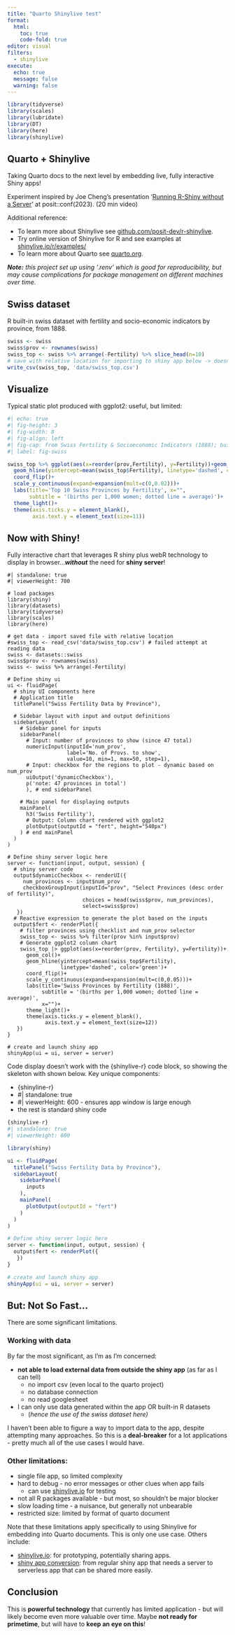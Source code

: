 ```yaml
---
title: "Quarto Shinylive test"
format: 
  html:
    toc: true
    code-fold: true
editor: visual
filters:
  - shinylive
execute: 
  echo: true
  message: false
  warning: false
---
```


```r
library(tidyverse)
library(scales)
library(lubridate)
library(DT)
library(here)
library(shinylive)

```

## Quarto + Shinylive

Taking Quarto docs to the next level by embedding live, fully interactive Shiny apps!

Experiment inspired by Joe Cheng's presentation '[Running R-Shiny without a Server](https://www.youtube.com/watch?v=j1M6YyU2ZX8)' at posit::conf(2023). (20 min video)

Additional reference:

-   To learn more about Shinylive see [github.com/posit-dev/r-shinylive](https://github.com/posit-dev/r-shinylive){.uri}.
-   Try online version of Shinylive for R and see examples at [shinylive.io/r/examples/](https://shinylive.io/r/examples/)
-   To learn more about Quarto see [quarto.org](https://quarto.org){.uri}.

***Note:** this project set up using '.renv' which is good for reproducibility, but may cause complications for package management on different machines over time.*

## Swiss dataset

R built-in swiss dataset with fertility and socio-economic indicators by province, from 1888.

```r
swiss <- swiss
swiss$prov <- rownames(swiss)
swiss_top <- swiss %>% arrange(-Fertility) %>% slice_head(n=10)
# save with relative location for importing to shiny app below -> doesn't help
write_csv(swiss_top, 'data/swiss_top.csv')
```

## Visualize

Typical static plot produced with ggplot2: useful, but limited:

```r
#| echo: true
#| fig-height: 3
#| fig-width: 8
#| fig-align: left
#| fig-cap: from Swiss Fertility & Socioeconomic Indicators (1888); built-in R dataset.
#| label: fig-swiss

swiss_top %>% ggplot(aes(x=reorder(prov,Fertility), y=Fertility))+geom_col()+
  geom_hline(yintercept=mean(swiss_top$Fertility), linetype='dashed', color='green')+
  coord_flip()+
  scale_y_continuous(expand=expansion(mult=c(0,0.02)))+
  labs(title='Top 10 Swiss Provinces by Fertility', x="", 
       subtitle = '(births per 1,000 women; dotted line = average)')+
  theme_light()+
  theme(axis.ticks.y = element_blank(),
        axis.text.y = element_text(size=11))
```

## Now with Shiny!

Fully interactive chart that leverages R shiny plus webR technology to display in browser...***without*** the need for **shiny server**!

```shinylive-r
#| standalone: true
#| viewerHeight: 700

# load packages
library(shiny)
library(datasets)
library(tidyverse)
library(scales)
library(here)

# get data - import saved file with relative location
#swiss_top <- read_csv('data/swiss_top.csv') # failed attempt at reading data
swiss <- datasets::swiss
swiss$prov <- rownames(swiss)
swiss <- swiss %>% arrange(-Fertility)

# Define shiny ui
ui <- fluidPage(
  # shiny UI components here
  # Application title
  titlePanel("Swiss Fertility Data by Province"),
  
  # Sidebar layout with input and output definitions
  sidebarLayout(
    # Sidebar panel for inputs
    sidebarPanel(
      # Input: number of provinces to show (since 47 total)
      numericInput(inputId='num_prov', 
                   label='No. of Provs. to show',
                   value=10, min=1, max=50, step=1),
      # Input: checkbox for the regions to plot - dynamic based on num_prov
      uiOutput('dynamicCheckbox'),
      p('note: 47 provinces in total')
      ), # end sidebarPanel
    
    # Main panel for displaying outputs
    mainPanel(
      h3('Swiss Fertility'),
      # Output: Column chart rendered with ggplot2
      plotOutput(outputId = "fert", height="540px")
    ) # end mainPanel
  )
)

# Define shiny server logic here  
server <- function(input, output, session) {
  # shiny server code
  output$dynamicCheckbox <- renderUI({
     num_provinces <- input$num_prov
     checkboxGroupInput(inputId="prov", "Select Provinces (desc order of fertility)", 
                        choices = head(swiss$prov, num_provinces),
                        select=swiss$prov)
   })
  # Reactive expression to generate the plot based on the inputs
  output$fert <- renderPlot({
    # filter provinces using checklist and num_prov selector
    swiss_top <- swiss %>% filter(prov %in% input$prov)
    # Generate ggplot2 column chart
    swiss_top |> ggplot(aes(x=reorder(prov, Fertility), y=Fertility))+
      geom_col()+
      geom_hline(yintercept=mean(swiss_top$Fertility), 
                 linetype='dashed', color='green')+
      coord_flip()+
      scale_y_continuous(expand=expansion(mult=c(0,0.05)))+
      labs(title='Swiss Provinces by Fertility (1888)', 
           subtitle = '(births per 1,000 women; dotted line = average)',
           x="")+
      theme_light()+
      theme(axis.ticks.y = element_blank(),
            axis.text.y = element_text(size=12))
   })
}

# create and launch shiny app
shinyApp(ui = ui, server = server)
```

Code display doesn't work with the {shinylive-r} code block, so showing the skeleton with shown below. Key unique components:

-   {shinyline-r}
-   #\| standalone: true
-   #\| viewerHeight: 600 - ensures app window is large enough
-   the rest is standard shiny code

```r

{shinylive-r}
#| standalone: true
#| viewerHeight: 600

library(shiny)

ui <- fluidPage(
  titlePanel("Swiss Fertility Data by Province"),
  sidebarLayout(
    sidebarPanel(
      inputs
    ),
    mainPanel(
      plotOutput(outputId = "fert")
    )
  )
)

# Define shiny server logic here  
server <- function(input, output, session) {
  output$fert <- renderPlot({
   })
}

# create and launch shiny app
shinyApp(ui = ui, server = server)
```

## But: Not So Fast...

There are some significant limitations.

### Working with data

By far the most significant, as I'm as I'm concerned:

-   **not able to load external data from outside the shiny app** (as far as I can tell)
    -   no import csv (even local to the quarto project)
    -   no database connection
    -   no read googlesheet
-   I can only use data generated within the app OR built-in R datasets
    -   (*hence the use of the swiss dataset here)*

I haven't been able to figure a way to import data to the app, despite attempting many approaches. So this is a **deal-breaker** for a lot applications - pretty much all of the use cases I would have.

### Other limitations:

-   single file app, so limited complexity
-   hard to debug - no error messages or other clues when app fails
    -   can use [shinylive.io](https://shinylive.io/r/examples/) for testing
-   not all R packages available - but most, so shouldn't be major blocker
-   slow loading time - a nuisance, but generally not unbearable
-   restricted size: limited by format of quarto document

Note that these limitations apply specifically to using Shinylive for embedding into Quarto documents. This is only one use case. Others include:

-   [shinylive.io](https://shinylive.io/r/examples/): for prototyping, potentially sharing apps.
-   [shiny app conversion](https://www.youtube.com/watch?v=B3Nggr9X4rY&t=803s): from regular shiny app that needs a server to serverless app that can be shared more easily.

## Conclusion

This is **powerful technology** that currently has limited application - but will likely become even more valuable over time. Maybe **not ready for primetime**, but will have to **keep an eye on this**!
